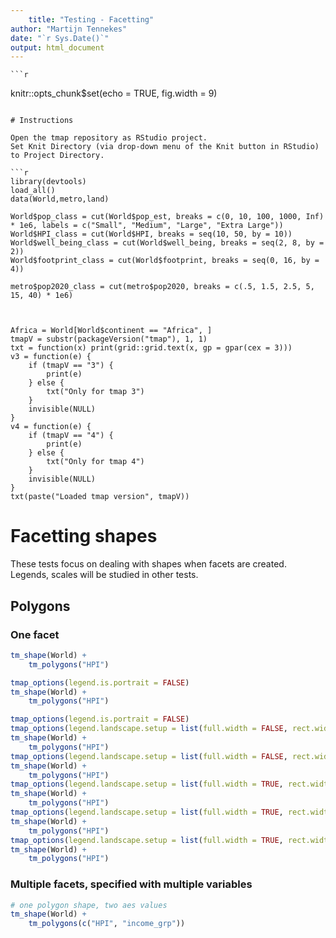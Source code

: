 ```yaml
---
	title: "Testing - Facetting"
author: "Martijn Tennekes"
date: "`r Sys.Date()`"
output: html_document
---
```

	
	```r
knitr::opts_chunk$set(echo = TRUE, fig.width = 9)
```

# Instructions

Open the tmap repository as RStudio project.
Set Knit Directory (via drop-down menu of the Knit button in RStudio) to Project Directory.

```r
library(devtools)
load_all()
data(World,metro,land)

World$pop_class = cut(World$pop_est, breaks = c(0, 10, 100, 1000, Inf) * 1e6, labels = c("Small", "Medium", "Large", "Extra Large"))					   
World$HPI_class = cut(World$HPI, breaks = seq(10, 50, by = 10))
World$well_being_class = cut(World$well_being, breaks = seq(2, 8, by = 2))
World$footprint_class = cut(World$footprint, breaks = seq(0, 16, by = 4))

metro$pop2020_class = cut(metro$pop2020, breaks = c(.5, 1.5, 2.5, 5, 15, 40) * 1e6)



Africa = World[World$continent == "Africa", ]
tmapV = substr(packageVersion("tmap"), 1, 1)
txt = function(x) print(grid::grid.text(x, gp = gpar(cex = 3)))
v3 = function(e) {
	if (tmapV == "3") {
		print(e)
	} else {
		txt("Only for tmap 3")
	}
	invisible(NULL)
}
v4 = function(e) {
	if (tmapV == "4") {
		print(e)
	} else {
		txt("Only for tmap 4")
	}
	invisible(NULL)
}
txt(paste("Loaded tmap version", tmapV))
```

# Facetting shapes

These tests focus on dealing with shapes when facets are created.
Legends, scales will be studied in other tests.

## Polygons

### One facet

```r
tm_shape(World) +
	tm_polygons("HPI")
```

```r
tmap_options(legend.is.portrait = FALSE)
tm_shape(World) +
	tm_polygons("HPI")
```


```r
tmap_options(legend.is.portrait = FALSE)
tmap_options(legend.landscape.setup = list(full.width = FALSE, rect.width = 1, space = 3, margin = 1))
tm_shape(World) +
	tm_polygons("HPI")
tmap_options(legend.landscape.setup = list(full.width = FALSE, rect.width = 3, space = 1, margin = 1))
tm_shape(World) +
	tm_polygons("HPI")
tmap_options(legend.landscape.setup = list(full.width = TRUE, rect.width = -1, space = 0, margin = 1))
tm_shape(World) +
	tm_polygons("HPI")
tmap_options(legend.landscape.setup = list(full.width = TRUE, rect.width = -1, space = 0, margin = 0))
tm_shape(World) +
	tm_polygons("HPI")
tmap_options(legend.landscape.setup = list(full.width = TRUE, rect.width = -1, space = 1, margin = 0))
tm_shape(World) +
	tm_polygons("HPI")


```




### Multiple facets, specified with multiple variables

```r
# one polygon shape, two aes values
tm_shape(World) +
	tm_polygons(c("HPI", "income_grp"))
```

